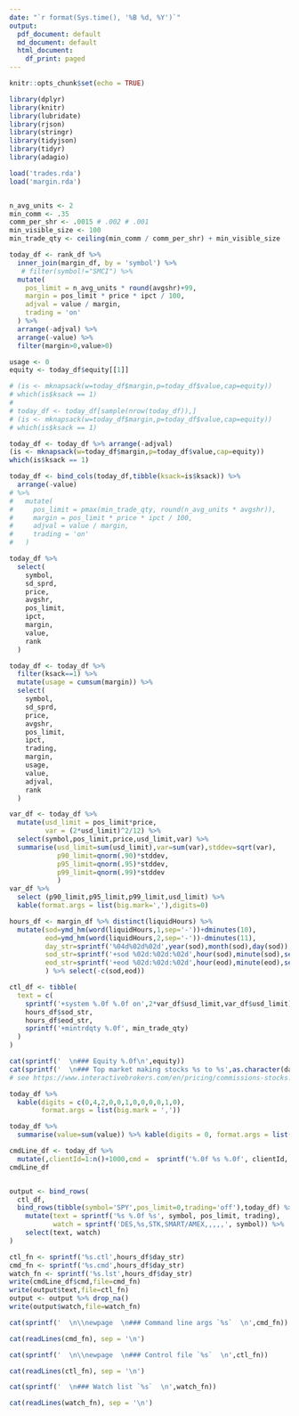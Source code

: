 ```yaml
---
date: "`r format(Sys.time(), '%B %d, %Y')`"
output:
  pdf_document: default
  md_document: default
  html_document:
    df_print: paged
---
```


```r
knitr::opts_chunk$set(echo = TRUE)
```

```r
library(dplyr)
library(knitr)
library(lubridate)
library(rjson)
library(stringr)
library(tidyjson)
library(tidyr)
library(adagio)
```

```r
load('trades.rda')
load('margin.rda')


n_avg_units <- 2
min_comm <- .35
comm_per_shr <- .0015 # .002 # .001  
min_visible_size <- 100
min_trade_qty <- ceiling(min_comm / comm_per_shr) + min_visible_size

today_df <- rank_df %>%
  inner_join(margin_df, by = 'symbol') %>%
   # filter(symbol!="SMCI") %>%
  mutate(
    pos_limit = n_avg_units * round(avgshr)+99,
    margin = pos_limit * price * ipct / 100,
    adjval = value / margin,
    trading = 'on'
  ) %>%
  arrange(-adjval) %>%
  arrange(-value) %>%
  filter(margin>0,value>0)

usage <- 0
equity <- today_df$equity[[1]]

```
```r
# (is <- mknapsack(w=today_df$margin,p=today_df$value,cap=equity))
# which(is$ksack == 1)
# 
# today_df <- today_df[sample(nrow(today_df)),]
# (is <- mknapsack(w=today_df$margin,p=today_df$value,cap=equity))
# which(is$ksack == 1)

today_df <- today_df %>% arrange(-adjval)
(is <- mknapsack(w=today_df$margin,p=today_df$value,cap=equity))
which(is$ksack == 1)

```
\newpage
```r
today_df <- bind_cols(today_df,tibble(ksack=is$ksack)) %>%
  arrange(-value) 
# %>% 
#   mutate(
#     pos_limit = pmax(min_trade_qty, round(n_avg_units * avgshr)),
#     margin = pos_limit * price * ipct / 100,
#     adjval = value / margin,
#     trading = 'on'
#   ) 

today_df %>%
  select(
    symbol,
    sd_sprd,
    price,
    avgshr,
    pos_limit,
    ipct,
    margin,
    value,
    rank
  ) 

today_df <- today_df %>%
  filter(ksack==1) %>%
  mutate(usage = cumsum(margin)) %>%
  select(
    symbol,
    sd_sprd,
    price,
    avgshr,
    pos_limit,
    ipct,
    trading,
    margin,
    usage,
    value,
    adjval,
    rank
  ) 

var_df <- today_df %>%
  mutate(usd_limit = pos_limit*price,
         var = (2*usd_limit)^2/12) %>%
  select(symbol,pos_limit,price,usd_limit,var) %>%
  summarise(usd_limit=sum(usd_limit),var=sum(var),stddev=sqrt(var),
            p90_limit=qnorm(.90)*stddev,
            p95_limit=qnorm(.95)*stddev,
            p99_limit=qnorm(.99)*stddev
            )
var_df %>% 
  select (p90_limit,p95_limit,p99_limit,usd_limit) %>%
  kable(format.args = list(big.mark=','),digits=0)

hours_df <- margin_df %>% distinct(liquidHours) %>%
  mutate(sod=ymd_hm(word(liquidHours,1,sep='-'))+dminutes(10),
         eod=ymd_hm(word(liquidHours,2,sep='-'))-dminutes(11),
         day_str=sprintf('%04d%02d%02d',year(sod),month(sod),day(sod)),
         sod_str=sprintf('+sod %02d:%02d:%02d',hour(sod),minute(sod),second(sod)),
         eod_str=sprintf('+eod %02d:%02d:%02d',hour(eod),minute(eod),second(eod))
         ) %>% select(-c(sod,eod))

ctl_df <- tibble(
  text = c(
    sprintf('+system %.0f %.0f on',2*var_df$usd_limit,var_df$usd_limit),
    hours_df$sod_str,
    hours_df$eod_str,
    sprintf('+mintrdqty %.0f', min_trade_qty)
  )
)

```

```r
cat(sprintf('  \n### Equity %.0f\n',equity))
cat(sprintf('  \n### Top market making stocks %s to %s',as.character(dates_df$min_date),as.character(dates_df$max_date)))
# see https://www.interactivebrokers.com/en/pricing/commissions-stocks.php?re=amer

today_df %>%
  kable(digits = c(0,4,2,0,0,1,0,0,0,0,1,0),
        format.args = list(big.mark = ','))

today_df %>%
  summarise(value=sum(value)) %>% kable(digits = 0, format.args = list(big.mark=','))

cmdLine_df <- today_df %>%
  mutate(,clientId=1:n()+1000,cmd =  sprintf('%.0f %s %.0f', clientId, symbol, avgshr))
cmdLine_df


output <- bind_rows(
  ctl_df,
  bind_rows(tibble(symbol='SPY',pos_limit=0,trading='off'),today_df) %>%
    mutate(text = sprintf('%s %.0f %s', symbol, pos_limit, trading),
           watch = sprintf('DES,%s,STK,SMART/AMEX,,,,,', symbol)) %>%
    select(text, watch)
) 

ctl_fn <- sprintf('%s.ctl',hours_df$day_str)
cmd_fn <- sprintf('%s.cmd',hours_df$day_str)
watch_fn <- sprintf('%s.lst',hours_df$day_str)
write(cmdLine_df$cmd,file=cmd_fn)
write(output$text,file=ctl_fn)
output <- output %>% drop_na()
write(output$watch,file=watch_fn)

cat(sprintf('  \n\\newpage  \n### Command line args `%s`  \n',cmd_fn))
```

```r
cat(readLines(cmd_fn), sep = '\n')
```
```r
cat(sprintf('  \n\\newpage  \n### Control file `%s`  \n',ctl_fn))
```

```r
cat(readLines(ctl_fn), sep = '\n')
```
```r
cat(sprintf('  \n### Watch list `%s`  \n',watch_fn))
```
```r
cat(readLines(watch_fn), sep = '\n')
```
